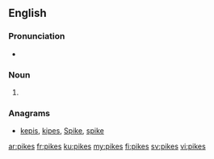 ==English==

===Pronunciation===
* {{rhymes|aɪks|lang=en}}

===Noun===
{{head|en|plural}}

# {{plural of|pike|lang=en}}

===Anagrams===
* [[kepis#English|kepis]], [[kipes#English|kipes]], [[Spike#English|Spike]], [[spike#English|spike]]

[[ar:pikes]]
[[fr:pikes]]
[[ku:pikes]]
[[my:pikes]]
[[fi:pikes]]
[[sv:pikes]]
[[vi:pikes]]